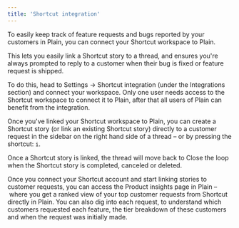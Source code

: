 ```yaml
---
title: 'Shortcut integration'
---
```


To easily keep track of feature requests and bugs reported by your customers in Plain, you can connect your Shortcut workspace to Plain.

This lets you easily link a Shortcut story to a thread, and ensures you're always prompted to reply to a customer when their bug is fixed or feature request is shipped. 

To do this, head to Settings → Shortcut integration (under the Integrations section) and connect your workspace. Only one user needs access to the Shortcut workspace to connect it to Plain, after that all users of Plain can benefit from the integration.

Once you've linked your Shortcut workspace to Plain, you can create a Shortcut story (or link an existing Shortcut story) directly to a customer request in the sidebar on the right hand side of a thread – or by pressing the shortcut: `i`. 

Once a Shortcut story is linked, the thread will move back to Close the loop when the Shortcut story is completed, canceled or deleted.

Once you connect your Shortcut account and start linking stories to customer requests, you can access the Product insights page in Plain – where you get a ranked view of your top customer requests from Shortcut directly in Plain. You can also dig into each request, to understand which customers requested each feature, the tier breakdown of these customers and when the request was initially made.